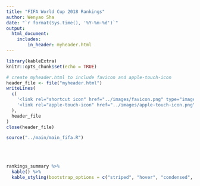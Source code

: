 ```yaml
---
title: "FIFA World Cup 2018 Rankings"
author: Wenyao Sha
date: "`r format(Sys.time(), '%Y-%m-%d')`"
output: 
  html_document:
    includes:
        in_header: myheader.html
---
```


```r
library(kableExtra)
knitr::opts_chunk$set(echo = TRUE)

# create myheader.html to include favicon and apple-touch-icon
header_file <- file("myheader.html")
writeLines(
  c(
    '<link rel="shortcut icon" href="../images/favicon.png" type="image/x-icon">',
    '<link rel="apple-touch-icon" href="../images/apple-touch-icon.png" sizes="128x128">'
  ), 
  header_file
)
close(header_file)

source("../main/main_fifa.R")
```

<br><br>

```r
rankings_summary %>% 
  kable() %>%
  kable_styling(bootstrap_options = c("striped", "hover", "condensed", "responsive"), full_width = T)
```

<br><br>

